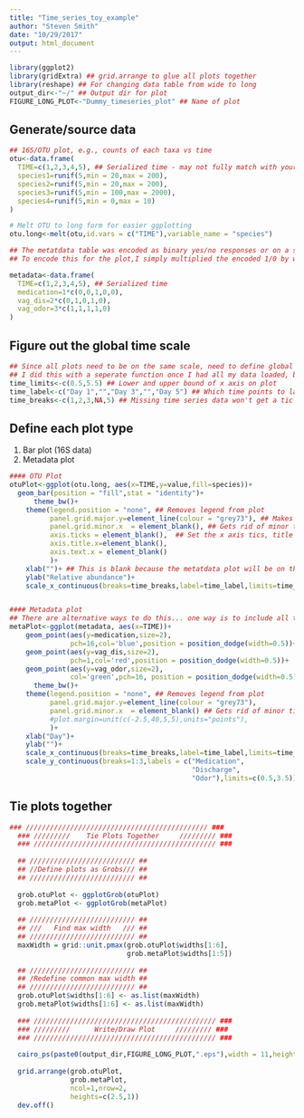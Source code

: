 ```yaml
---
title: "Time_series_toy_example"
author: "Steven Smith"
date: "10/29/2017"
output: html_document
---
```


```r

library(ggplot2)
library(gridExtra) ## grid.arrange to glue all plots together
library(reshape) ## For changing data table from wide to long
output_dir<-"~/" ## Output dir for plot
FIGURE_LONG_PLOT<-"Dummy_timeseries_plot" ## Name of plot
```

## Generate/source data

```r

## 16S/OTU plot, e.g., counts of each taxa vs time
otu<-data.frame(
  TIME=c(1,2,3,4,5), ## Serialized time - may not fully match with your metadata. 
  species1=runif(5,min = 20,max = 200),
  species2=runif(5,min = 20,max = 200),
  species3=runif(5,min = 100,max = 2000),
  species4=runif(5,min = 0,max = 10)
)

# Melt OTU to long form for easier ggplotting
otu.long<-melt(otu,id.vars = c("TIME"),variable_name = "species")

## The metatdata table was encoded as binary yes/no responses or on a scale. 
## To encode this for the plot,I simply multiplied the encoded 1/0 by where I wanted it on the grid.

metadata<-data.frame(
  TIME=c(1,2,3,4,5), ## Serialized time
  medication=1*c(0,0,1,0,0),
  vag_dis=2*c(0,1,0,1,0),
  vag_odor=3*c(1,1,1,1,0)
)

```

## Figure out the global time scale
```r
## Since all plots need to be on the same scale, need to define global time scale.
## I did this with a seperate function once I had all my data loaded, but for purposes here, just set to known time scale
time_limits<-c(0.5,5.5) ## Lower and upper bound of x axis on plot
time_label<-c("Day 1","","Day 3","","Day 5") ## Which time points to label. 
time_breaks<-c(1,2,3,NA,5) ## Missing time series data won't get a tic mark... to distinguish it from 0 data.

```

## Define each plot type
1.  Bar plot (16S data)
2.  Metadata plot

```r

#### OTU Plot
otuPlot<-ggplot(otu.long, aes(x=TIME,y=value,fill=species))+
  geom_bar(position = "fill",stat = "identity")+
      theme_bw()+
    theme(legend.position = "none", ## Removes legend from plot
          panel.grid.major.y=element_line(colour = "grey73"), ## Makes the lines stick out less
          panel.grid.minor.x  = element_blank(), ## Gets rid of minor tics
          axis.ticks = element_blank(),  ## Set the x axis tics, title and text to blank since the metatdata plot will be on the bottom and share the same x-axis
          axis.title.x=element_blank(),
          axis.text.x = element_blank()
          )+
    xlab("")+ ## This is blank because the metatdata plot will be on the bottom and share the same x-axis
    ylab("Relative abundance")+
    scale_x_continuous(breaks=time_breaks,label=time_label,limits=time_limits)


#### Metadata plot
## There are alternative ways to do this... one way is to include all the right 
metaPlot<-ggplot(metadata, aes(x=TIME))+
    geom_point(aes(y=medication,size=2),
               pch=16,col='blue',position = position_dodge(width=0.5))+ ## you can map pch and color to values in the data table as well if you wanted to encode it that way
    geom_point(aes(y=vag_dis,size=2),
               pch=1,col='red',position = position_dodge(width=0.5))+
    geom_point(aes(y=vag_odor,size=2),
               col='green',pch=16, position = position_dodge(width=0.5))+
      theme_bw()+
    theme(legend.position = "none", ## Removes legend from plot
          panel.grid.major.y=element_line(colour = "grey73"),
          panel.grid.minor.x  = element_blank() ## Gets rid of minor tics
          #plot.margin=unit(c(-2.5,40,5,5),units="points"),
          )+
    xlab("Day")+
    ylab("")+
    scale_x_continuous(breaks=time_breaks,label=time_label,limits=time_limits)+
    scale_y_continuous(breaks=1:3,labels = c("Medication",
                                             "Discharge",
                                             "Odor"),limits=c(0.5,3.5))
```


## Tie plots together


```r
### ///////////////////////////////////////////// ###
  ### /////////    Tie Plots Together     ///////// ###
  ### ///////////////////////////////////////////// ###
  
  ## ////////////////////////// ##
  ## //Define plots as Grobs/// ##
  ## ////////////////////////// ##
  
  grob.otuPlot <- ggplotGrob(otuPlot)
  grob.metaPlot <- ggplotGrob(metaPlot)
  
  ## ////////////////////////// ##
  ## ///   Find max width   /// ##
  ## ////////////////////////// ##
  maxWidth = grid::unit.pmax(grob.otuPlot$widths[1:6],
                             grob.metaPlot$widths[1:5])
  
  ## ////////////////////////// ##
  ## /Redefine common max width ##
  ## ////////////////////////// ##
  grob.otuPlot$widths[1:6] <- as.list(maxWidth)
  grob.metaPlot$widths[1:6] <- as.list(maxWidth)
  
  ### ///////////////////////////////////////////// ###
  ### /////////      Write/Draw Plot     ///////// ###
  ### ///////////////////////////////////////////// ###
  
  cairo_ps(paste0(output_dir,FIGURE_LONG_PLOT,".eps"),width = 11,height = 8.5)
  
  grid.arrange(grob.otuPlot,
               grob.metaPlot, 
               ncol=1,nrow=2,
               heights=c(2.5,1)) 
  dev.off()

```

